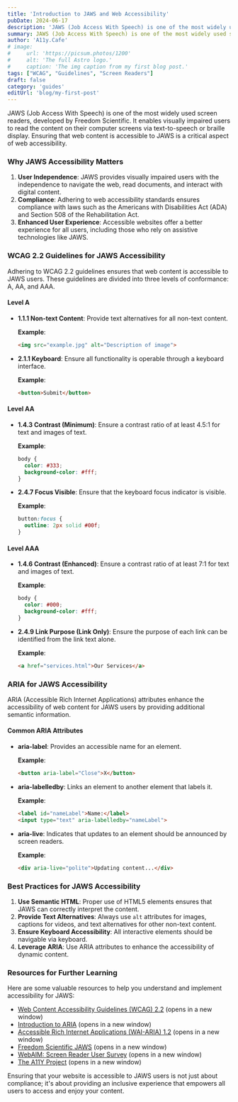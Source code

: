 ```yaml
---
title: 'Introduction to JAWS and Web Accessibility'
pubDate: 2024-06-17
description: 'JAWS (Job Access With Speech) is one of the most widely used screen readers, developed by Freedom Scientific.'
summary: JAWS (Job Access With Speech) is one of the most widely used screen readers, developed by Freedom Scientific. It enables visually impaired users to read the content on their computer screens via text-to-speech or braille display. 
author: 'A11y.Cafe'
# image:
#     url: 'https://picsum.photos/1200'
#     alt: 'The full Astro logo.'
#     caption: 'The img caption from my first blog post.'
tags: ["WCAG", "Guidelines", "Screen Readers"]
draft: false
category: 'guides'
editUrl: 'blog/my-first-post'
---
```


JAWS (Job Access With Speech) is one of the most widely used screen readers, developed by Freedom Scientific. It enables visually impaired users to read the content on their computer screens via text-to-speech or braille display. Ensuring that web content is accessible to JAWS is a critical aspect of web accessibility.

### Why JAWS Accessibility Matters

1. **User Independence**: JAWS provides visually impaired users with the independence to navigate the web, read documents, and interact with digital content.
2. **Compliance**: Adhering to web accessibility standards ensures compliance with laws such as the Americans with Disabilities Act (ADA) and Section 508 of the Rehabilitation Act.
3. **Enhanced User Experience**: Accessible websites offer a better experience for all users, including those who rely on assistive technologies like JAWS.

### WCAG 2.2 Guidelines for JAWS Accessibility

Adhering to WCAG 2.2 guidelines ensures that web content is accessible to JAWS users. These guidelines are divided into three levels of conformance: A, AA, and AAA.

#### Level A

- **1.1.1 Non-text Content**: Provide text alternatives for all non-text content.
  
  **Example**:
  ```html
  <img src="example.jpg" alt="Description of image">
  ```

- **2.1.1 Keyboard**: Ensure all functionality is operable through a keyboard interface.
  
  **Example**:
  ```html
  <button>Submit</button>
  ```

#### Level AA

- **1.4.3 Contrast (Minimum)**: Ensure a contrast ratio of at least 4.5:1 for text and images of text.
  
  **Example**:
  ```css
  body {
    color: #333;
    background-color: #fff;
  }
  ```

- **2.4.7 Focus Visible**: Ensure that the keyboard focus indicator is visible.
  
  **Example**:
  ```css
  button:focus {
    outline: 2px solid #00f;
  }
  ```

#### Level AAA

- **1.4.6 Contrast (Enhanced)**: Ensure a contrast ratio of at least 7:1 for text and images of text.
  
  **Example**:
  ```css
  body {
    color: #000;
    background-color: #fff;
  }
  ```

- **2.4.9 Link Purpose (Link Only)**: Ensure the purpose of each link can be identified from the link text alone.
  
  **Example**:
  ```html
  <a href="services.html">Our Services</a>
  ```

### ARIA for JAWS Accessibility

ARIA (Accessible Rich Internet Applications) attributes enhance the accessibility of web content for JAWS users by providing additional semantic information.

#### Common ARIA Attributes

- **aria-label**: Provides an accessible name for an element.
  
  **Example**:
  ```html
  <button aria-label="Close">X</button>
  ```

- **aria-labelledby**: Links an element to another element that labels it.
  
  **Example**:
  ```html
  <label id="nameLabel">Name:</label>
  <input type="text" aria-labelledby="nameLabel">
  ```

- **aria-live**: Indicates that updates to an element should be announced by screen readers.
  
  **Example**:
  ```html
  <div aria-live="polite">Updating content...</div>
  ```

### Best Practices for JAWS Accessibility

1. **Use Semantic HTML**: Proper use of HTML5 elements ensures that JAWS can correctly interpret the content.
2. **Provide Text Alternatives**: Always use `alt` attributes for images, captions for videos, and text alternatives for other non-text content.
3. **Ensure Keyboard Accessibility**: All interactive elements should be navigable via keyboard.
4. **Leverage ARIA**: Use ARIA attributes to enhance the accessibility of dynamic content.

### Resources for Further Learning

Here are some valuable resources to help you understand and implement accessibility for JAWS:

- [Web Content Accessibility Guidelines (WCAG) 2.2](https://www.w3.org/TR/WCAG22/) (opens in a new window)
- [Introduction to ARIA](https://developer.mozilla.org/en-US/docs/Web/Accessibility/ARIA) (opens in a new window)
- [Accessible Rich Internet Applications (WAI-ARIA) 1.2](https://www.w3.org/TR/wai-aria-1.2/) (opens in a new window)
- [Freedom Scientific JAWS](https://www.freedomscientific.com/products/software/jaws/) (opens in a new window)
- [WebAIM: Screen Reader User Survey](https://webaim.org/projects/screenreadersurvey/) (opens in a new window)
- [The A11Y Project](https://www.a11yproject.com/) (opens in a new window)

Ensuring that your website is accessible to JAWS users is not just about compliance; it's about providing an inclusive experience that empowers all users to access and enjoy your content.